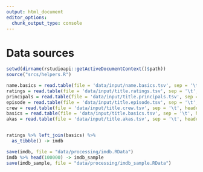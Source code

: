 ```yaml
---
output: html_document
editor_options: 
  chunk_output_type: console
---
```

# Data sources

```r
setwd(dirname(rstudioapi::getActiveDocumentContext()$path))
source("srcs/helpers.R")

```

```r
name.basics = read.table(file = 'data/input/name.basics.tsv', sep = '\t', header = TRUE, fill = TRUE)
ratings = read.table(file = 'data/input/title.ratings.tsv', sep = '\t', header = TRUE, fill = TRUE)
principals = read.table(file = 'data/input/title.principals.tsv', sep = '\t', header = TRUE, fill = TRUE)
episode = read.table(file = 'data/input/title.episode.tsv', sep = '\t', header = TRUE, fill = TRUE)
crew = read.table(file = 'data/input/title.crew.tsv', sep = '\t', header = TRUE, fill = TRUE)
basics = read.table(file = 'data/input/title.basics.tsv', sep = '\t', header = TRUE, fill = TRUE)
akas = read.table(file = 'data/input/title.akas.tsv', sep = '\t', header = TRUE, fill = TRUE)


ratings %>% left_join(basics) %>%
  as_tibble() -> imdb

save(imdb, file = "data/processing/imdb.RData")
imdb %>% head(100000) -> imdb_sample
save(imdb_sample, file = "data/processing/imdb_sample.RData")
```
